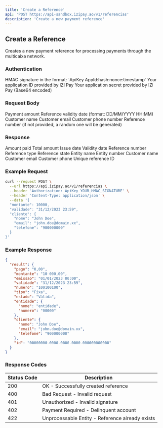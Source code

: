 ```yaml
---
title: 'Create a Reference'
api: 'POST https://api-sandbox.izipay.ao/v1/referencias'
description: 'Create a new payment reference'
---
```


## Create a Reference

Creates a new payment reference for processing payments through the multicaixa network.

### Authentication

<ParamField header="Authorization" type="string" required>
  HMAC signature in the format: `ApiKey AppId:hash:nonce:timestamp`
</ParamField>

<ParamField query="AppId" type="string" required>
  Your application ID provided by IZI Pay
</ParamField>

<ParamField query="AppSecret" type="string" required>
  Your application secret provided by IZI Pay (Base64 encoded)
</ParamField>

### Request Body

<ParamField body="montante" type="number" required>
  Payment amount
</ParamField>

<ParamField body="validade" type="string">
  Reference validity date (format: DD/MM/YYYY HH:MM)
</ParamField>

<ParamField body="cliente" type="object">
  <Expandable title="Properties">
    <ParamField body="nome" type="string">
      Customer name
    </ParamField>
    <ParamField body="email" type="string">
      Customer email
    </ParamField>
    <ParamField body="telefone" type="string">
      Customer phone number
    </ParamField>
  </Expandable>
</ParamField>

<ParamField body="referencia" type="string">
  Reference number (if not provided, a random one will be generated)
</ParamField>

### Response

<ResponseField name="result" type="object">
  <Expandable title="Properties">
    <ResponseField name="pago" type="string">
      Amount paid
    </ResponseField>
    <ResponseField name="montante" type="string">
      Total amount
    </ResponseField>
    <ResponseField name="emissao" type="string">
      Issue date
    </ResponseField>
    <ResponseField name="validade" type="string">
      Validity date
    </ResponseField>
    <ResponseField name="numero" type="string">
      Reference number
    </ResponseField>
    <ResponseField name="tipo" type="string">
      Reference type
    </ResponseField>
    <ResponseField name="estado" type="string">
      Reference state
    </ResponseField>
    <ResponseField name="entidade" type="object">
      <Expandable title="Properties">
        <ResponseField name="nome" type="string">
          Entity name
        </ResponseField>
        <ResponseField name="numero" type="string">
          Entity number
        </ResponseField>
      </Expandable>
    </ResponseField>
    <ResponseField name="cliente" type="object">
      <Expandable title="Properties">
        <ResponseField name="nome" type="string">
          Customer name
        </ResponseField>
        <ResponseField name="email" type="string">
          Customer email
        </ResponseField>
        <ResponseField name="telefone" type="string">
          Customer phone
        </ResponseField>
      </Expandable>
    </ResponseField>
    <ResponseField name="id" type="string">
      Unique reference ID
    </ResponseField>
  </Expandable>
</ResponseField>

### Example Request

```bash
curl --request POST \
  --url https://api.izipay.ao/v1/referencias \
  --header 'Authorization: ApiKey YOUR_HMAC_SIGNATURE' \
  --header 'Content-Type: application/json' \
  --data '{
  "montante": 10000,
  "validade": "31/12/2023 23:59",
  "cliente": {
    "nome": "John Doe",
    "email": "john.doe@domain.xx",
    "telefone": "900000000"
  }
}'
```

### Example Response

```json
{
  "result": {
    "pago": "0,00",
    "montante": "10 000,00",
    "emissao": "01/01/2023 00:00",
    "validade": "31/12/2023 23:59",
    "numero": "100100100",
    "tipo": "Fixa",
    "estado": "Válida",
    "entidade": {
      "nome": "entidade",
      "numero": "00000"
    },
    "cliente": {
      "nome": "John Doe",
      "email": "john.doe@domain.xx",
      "telefone": "900000000"
    },
    "id": "00000000-0000-0000-0000-000000000000"
  }
}
```

### Response Codes

| Status Code | Description |
|-------------|-------------|
| 200 | OK - Successfully created reference |
| 400 | Bad Request - Invalid request |
| 401 | Unauthorized - Invalid signature |
| 402 | Payment Required - Delinquent account |
| 422 | Unprocessable Entity - Reference already exists | 